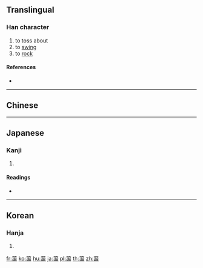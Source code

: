 {{character info/new}}
{{also|盪}}
==Translingual==

===Han character===
{{Han char|rn=140|rad=艸|as=17|sn=23|four=|canj=TEHT}}

# to toss about
# to [[swing]]
# to [[rock]]

====References====
* {{Han ref|kx=1070.240|dkj=32532|dj=1537.100|hdz=53333.010|uh=862F|ud=34351}}

----

==Chinese==
{{zh-see|蕩|v}}

----

==Japanese==

===Kanji===
{{ja-kanji|grade=|rs=艸17}}

# {{defn|lang=ja|sort=艸17}}

====Readings====
* {{ja-readings|on=[[とう]] (tō), [[どう]] (dō)|kun=|nanori=}}

----

==Korean==

===Hanja===
{{ko-hanja|hangeul=탕|eumhun=|rv=tang|mr=t'ang|y=thang}}

# {{defn|lang=ko|sort=艸17}}

[[fr:蘯]]
[[ko:蘯]]
[[hu:蘯]]
[[ja:蘯]]
[[pl:蘯]]
[[th:蘯]]
[[zh:蘯]]